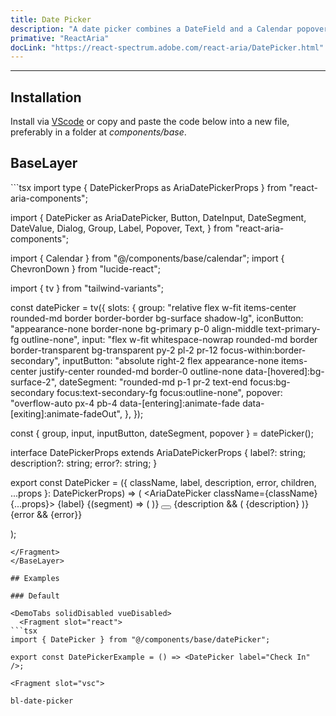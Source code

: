 ```yaml
---
title: Date Picker
description: "A date picker combines a DateField and a Calendar popover to allow users to enter or select a date and time value."
primative: "ReactAria"
docLink: "https://react-spectrum.adobe.com/react-aria/DatePicker.html"
---
```

---

<MdxExample>
  <DatePicker label="Check In" client:load/>
</MdxExample>

## Installation

Install via [VScode](/docs/getting-started/vsc) or copy and paste the code below into a new file, preferably in a folder at _components/base_.

## BaseLayer

<BaseLayer>
<Fragment slot="contentSlot">
```tsx
import type { DatePickerProps as AriaDatePickerProps } from "react-aria-components";

import {
  DatePicker as AriaDatePicker,
  Button,
  DateInput,
  DateSegment,
  DateValue,
  Dialog,
  Group,
  Label,
  Popover,
  Text,
} from "react-aria-components";

import { Calendar } from "@/components/base/calendar";
import { ChevronDown } from "lucide-react";

import { tv } from "tailwind-variants";

const datePicker = tv({
  slots: {
    group:
      "relative flex w-fit items-center rounded-md border border-border bg-surface shadow-lg",
    iconButton:
      "appearance-none border-none bg-primary p-0 align-middle text-primary-fg outline-none",
    input:
      "flex w-fit whitespace-nowrap rounded-md border border-transparent bg-transparent py-2 pl-2 pr-12 focus-within:border-secondary",
    inputButton:
      "absolute right-2 flex appearance-none items-center justify-center rounded-md border-0 outline-none data-[hovered]:bg-surface-2",
    dateSegment:
      "rounded-md p-1 pr-2 text-end focus:bg-secondary focus:text-secondary-fg focus:outline-none",
    popover:
      "overflow-auto px-4 pb-4 data-[entering]:animate-fade data-[exiting]:animate-fadeOut",
  },
});

const { group, input, inputButton, dateSegment, popover } = datePicker();

interface DatePickerProps<T extends DateValue> extends AriaDatePickerProps<T> {
  label?: string;
  description?: string;
  error?: string;
}

export const DatePicker = <T extends DateValue>({
  className,
  label,
  description,
  error,
  children,
  ...props
}: DatePickerProps<T>) => (
  <AriaDatePicker className={className} {...props}>
    <Label className="text-sm">{label}</Label>
    <Group className={group()}>
      <DateInput className={input()}>
        {(segment) => (
          <DateSegment className={dateSegment()} segment={segment} />
        )}
      </DateInput>
      <Button className={inputButton()}>
        <ChevronDown />
      </Button>
    </Group>
    {description && (
      <Text className="text-sm" slot="description">
        {description}
      </Text>
    )}
    {error && <Text slot="error">{error}</Text>}
    <Popover className={popover()}>
      <Dialog>
        <Calendar />
      </Dialog>
    </Popover>
  </AriaDatePicker>
);

```
</Fragment>
</BaseLayer>

## Examples

### Default 

<DemoTabs solidDisabled vueDisabled>
  <Fragment slot="react">
```tsx
import { DatePicker } from "@/components/base/datePicker";

export const DatePickerExample = () => <DatePicker label="Check In" />;

```
  </Fragment>

    <Fragment slot="vsc">
```bash
bl-date-picker
```
  </Fragment>
</DemoTabs>


